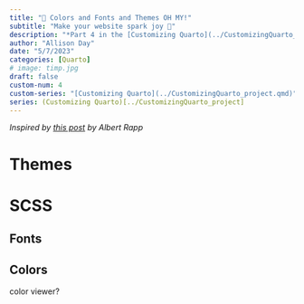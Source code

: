 ```yaml
---
title: "🎨 Colors and Fonts and Themes OH MY!"
subtitle: "Make your website spark joy 🌟"
description: "*Part 4 in the [Customizing Quarto](../CustomizingQuarto_project.qmd) series*"
author: "Allison Day"
date: "5/7/2023"
categories: [Quarto]
# image: timp.jpg
draft: false
custom-num: 4
custom-series: "[Customizing Quarto](../CustomizingQuarto_project.qmd)"
series: (Customizing Quarto)[../CustomizingQuarto_project]
---
```


*Inspired by [this post](https://albert-rapp.de/posts/13_quarto_blog_writing_guide/13_quarto_blog_writing_guide.html#style-your-blog) by Albert Rapp*

# Themes

# SCSS

## Fonts

## Colors

::: {.callout-tip appearance="simple"}
color viewer?
:::

<!-- generate a ton of text -->
